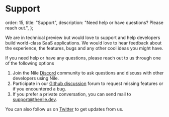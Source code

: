 # Support

  order: 15,
  title: "Support",
  description: "Need help or have questions? Please reach out.",
};

We are in technical preview but would love to support and help developers build world-class SaaS applications. We would love to hear feedback about the experience, the features, bugs and any other cool ideas you might have.

If you need help or have any questions, please reach out to us through one of the following options

1. Join the Nile [Discord](https://discord.gg/8UuBB84tTy) community to ask questions and discuss with other developers using Nile.
2. Participate in our [Github discussion](https://github.com/orgs/niledatabase/discussions) forum to request missing features or if you encountered a bug.
3. If you prefer a private conversation, you can send mail to support@thenile.dev.

You can also follow us on [Twitter](https://twitter.com/niledatabase) to get updates from us.
